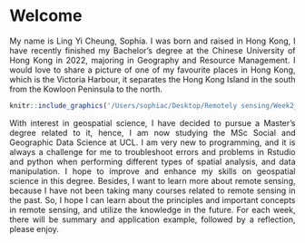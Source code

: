 
<div style="text-align: justify">

# Welcome {.unnumbered}

My name is Ling Yi Cheung, Sophia. I was born and raised in Hong Kong, I have recently finished my Bachelor's degree at the Chinese University of Hong Kong in 2022, majoring in Geography and Resource Management. I would love to share a picture of one of my favourite places in Hong Kong, which is the Victoria Harbour, it separates the Hong Kong Island in the south from the Kowloon Peninsula to the north.

```r
knitr::include_graphics('/Users/sophiac/Desktop/Remotely sensing/Week2_quarto/Week2_Quarto/figures/Hong-Kong.jpeg')
```

With interest in geospatial science, I have decided to pursue a Master's degree related to it, hence, I am now studying the MSc Social and Geographic Data Science at UCL. I am very new to programming, and it is always a challenge for me to troubleshoot errors and problems in Rstudio and python when performing different types of spatial analysis, and data manipulation. I hope to improve and enhance my skills on geospatial science in this degree. Besides, I want to learn more about remote sensing, because I have not been taking many courses related to remote sensing in the past. So, I hope I can learn about the principles and important concepts in remote sensing, and utilize the knowledge in the future. For each week, there will be summary and application example, followed by a reflection, please enjoy.

